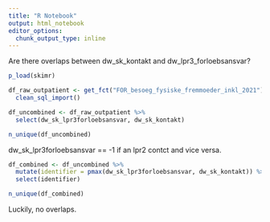 ```yaml
---
title: "R Notebook"
output: html_notebook
editor_options: 
  chunk_output_type: inline
---
```


Are there overlaps between dw_sk_kontakt and dw_lpr3_forloebsansvar?

```r
p_load(skimr)

df_raw_outpatient <- get_fct("FOR_besoeg_fysiske_fremmoeder_inkl_2021") %>%
  clean_sql_import()

df_uncombined <- df_raw_outpatient %>% 
  select(dw_sk_lpr3forloebsansvar, dw_sk_kontakt)

n_unique(df_uncombined)
```

dw_sk_lpr3forloebsansvar == -1 if an lpr2 contct and vice versa.
```r
df_combined <- df_uncombined %>% 
  mutate(identifier = pmax(dw_sk_lpr3forloebsansvar, dw_sk_kontakt)) %>% 
  select(identifier)

n_unique(df_combined)
```

Luckily, no overlaps.